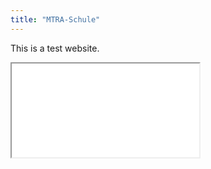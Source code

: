 ```yaml
---
title: "MTRA-Schule"
---
```


This is a test website.

```{=html}
<iframe class="slide-deck" src="BrustPresentation/BrustPresentation.html"></iframe>
```